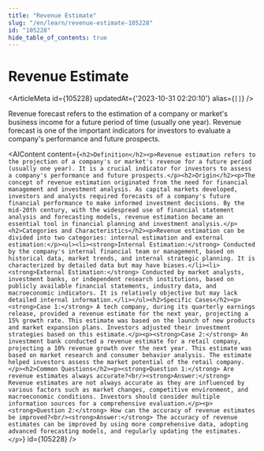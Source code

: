 ```yaml
---
title: "Revenue Estimate"
slug: "/en/learn/revenue-estimate-105228"
id: "105228"
hide_table_of_contents: true
---
```



# Revenue Estimate

<ArticleMeta id={105228} updatedAt={'2023-10-31 02:20:10'} alias={`[]`} />
<div className='border-solid border-b border-t-0 my-4 border-[var(--ifm-color-gray-300)]' />

Revenue forecast refers to the estimation of a company or market's business income for a future period of time (usually one year). Revenue forecast is one of the important indicators for investors to evaluate a company's performance and future prospects.

<AIContent content={`<h2>Definition</h2><p>Revenue estimation refers to the projection of a company's or market's revenue for a future period (usually one year). It is a crucial indicator for investors to assess a company's performance and future prospects.</p><h2>Origin</h2><p>The concept of revenue estimation originated from the need for financial management and investment analysis. As capital markets developed, investors and analysts required forecasts of a company's future financial performance to make informed investment decisions. By the mid-20th century, with the widespread use of financial statement analysis and forecasting models, revenue estimation became an essential tool in financial planning and investment analysis.</p><h2>Categories and Characteristics</h2><p>Revenue estimation can be divided into two categories: internal estimation and external estimation:</p><ul><li><strong>Internal Estimation:</strong> Conducted by the company's internal financial team or management, based on historical data, market trends, and internal strategic planning. It is characterized by detailed data but may have biases.</li><li><strong>External Estimation:</strong> Conducted by market analysts, investment banks, or independent research institutions, based on publicly available financial statements, industry data, and macroeconomic indicators. It is relatively objective but may lack detailed internal information.</li></ul><h2>Specific Cases</h2><p><strong>Case 1:</strong> A tech company, during its quarterly earnings release, provided a revenue estimate for the next year, projecting a 15% growth rate. This estimate was based on the launch of new products and market expansion plans. Investors adjusted their investment strategies based on this estimate.</p><p><strong>Case 2:</strong> An investment bank conducted a revenue estimate for a retail company, projecting a 10% revenue growth over the next year. This estimate was based on market research and consumer behavior analysis. The estimate helped investors assess the market potential of the retail company.</p><h2>Common Questions</h2><p><strong>Question 1:</strong> Are revenue estimates always accurate?<br/><strong>Answer:</strong> Revenue estimates are not always accurate as they are influenced by various factors such as market changes, competitive environment, and macroeconomic conditions. Investors should consider multiple information sources for a comprehensive evaluation.</p><p><strong>Question 2:</strong> How can the accuracy of revenue estimates be improved?<br/><strong>Answer:</strong> The accuracy of revenue estimates can be improved by using more comprehensive data, adopting advanced forecasting models, and regularly updating the estimates.</p>`} id={105228} />
